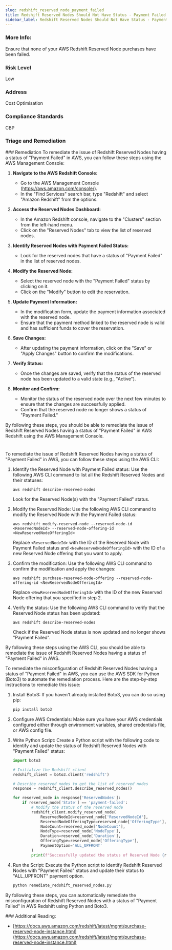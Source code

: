 ```yaml
---
slug: redshift_reserved_node_payment_failed
title: Redshift Reserved Nodes Should Not Have Status - Payment Failed
sidebar_label: Redshift Reserved Nodes Should Not Have Status - Payment Failed
---
```


### More Info:

Ensure that none of your AWS Redshift Reserved Node purchases have been failed.

### Risk Level

Low

### Address

Cost Optimisation

### Compliance Standards

CBP



### Triage and Remediation
<Tabs>
<Tab title='Remediation'>
### Remediation

<AccordionGroup>
<Accordion title='Using Console' defaultOpen='true'>
To remediate the issue of Redshift Reserved Nodes having a status of "Payment Failed" in AWS, you can follow these steps using the AWS Management Console:

1. **Navigate to the AWS Redshift Console:**
   - Go to the AWS Management Console (https://aws.amazon.com/console/).
   - In the "Find Services" search bar, type "Redshift" and select "Amazon Redshift" from the options.

2. **Access the Reserved Nodes Dashboard:**
   - In the Amazon Redshift console, navigate to the "Clusters" section from the left-hand menu.
   - Click on the "Reserved Nodes" tab to view the list of reserved nodes.

3. **Identify Reserved Nodes with Payment Failed Status:**
   - Look for the reserved nodes that have a status of "Payment Failed" in the list of reserved nodes.

4. **Modify the Reserved Node:**
   - Select the reserved node with the "Payment Failed" status by clicking on it.
   - Click on the "Modify" button to edit the reservation.

5. **Update Payment Information:**
   - In the modification form, update the payment information associated with the reserved node.
   - Ensure that the payment method linked to the reserved node is valid and has sufficient funds to cover the reservation.

6. **Save Changes:**
   - After updating the payment information, click on the "Save" or "Apply Changes" button to confirm the modifications.

7. **Verify Status:**
   - Once the changes are saved, verify that the status of the reserved node has been updated to a valid state (e.g., "Active").

8. **Monitor and Confirm:**
   - Monitor the status of the reserved node over the next few minutes to ensure that the changes are successfully applied.
   - Confirm that the reserved node no longer shows a status of "Payment Failed."

By following these steps, you should be able to remediate the issue of Redshift Reserved Nodes having a status of "Payment Failed" in AWS Redshift using the AWS Management Console.

#
</Accordion>

<Accordion title='Using CLI'>
To remediate the issue of Redshift Reserved Nodes having a status of "Payment Failed" in AWS, you can follow these steps using the AWS CLI:

1. Identify the Reserved Node with Payment Failed status:
   Use the following AWS CLI command to list all the Redshift Reserved Nodes and their statuses:
   ```
   aws redshift describe-reserved-nodes
   ```
   Look for the Reserved Node(s) with the "Payment Failed" status.

2. Modify the Reserved Node:
   Use the following AWS CLI command to modify the Reserved Node with the Payment Failed status:
   ```
   aws redshift modify-reserved-node --reserved-node-id <ReservedNodeId> --reserved-node-offering-id <NewReservedNodeOfferingId>
   ```
   Replace `<ReservedNodeId>` with the ID of the Reserved Node with Payment Failed status and `<NewReservedNodeOfferingId>` with the ID of a new Reserved Node offering that you want to apply.

3. Confirm the modification:
   Use the following AWS CLI command to confirm the modification and apply the changes:
   ```
   aws redshift purchase-reserved-node-offering --reserved-node-offering-id <NewReservedNodeOfferingId>
   ```
   Replace `<NewReservedNodeOfferingId>` with the ID of the new Reserved Node offering that you specified in step 2.

4. Verify the status:
   Use the following AWS CLI command to verify that the Reserved Node status has been updated:
   ```
   aws redshift describe-reserved-nodes
   ```
   Check if the Reserved Node status is now updated and no longer shows "Payment Failed".

By following these steps using the AWS CLI, you should be able to remediate the issue of Redshift Reserved Nodes having a status of "Payment Failed" in AWS.
</Accordion>

<Accordion title='Using Python'>
To remediate the misconfiguration of Redshift Reserved Nodes having a status of "Payment Failed" in AWS, you can use the AWS SDK for Python (Boto3) to automate the remediation process. Here are the step-by-step instructions to remediate this issue:

1. Install Boto3: If you haven't already installed Boto3, you can do so using pip:
   ```bash
   pip install boto3
   ```

2. Configure AWS Credentials: Make sure you have your AWS credentials configured either through environment variables, shared credentials file, or AWS config file.

3. Write Python Script: Create a Python script with the following code to identify and update the status of Redshift Reserved Nodes with "Payment Failed" status:

   ```python
   import boto3

   # Initialize the Redshift client
   redshift_client = boto3.client('redshift')

   # Describe reserved nodes to get the list of reserved nodes
   response = redshift_client.describe_reserved_nodes()

   for reserved_node in response['ReservedNodes']:
       if reserved_node['State'] == 'payment-failed':
           # Modify the status of the reserved node
           redshift_client.modify_reserved_node(
               ReservedNodeId=reserved_node['ReservedNodeId'],
               ReservedNodeOfferingType=reserved_node['OfferingType'],
               NodeCount=reserved_node['NodeCount'],
               NodeType=reserved_node['NodeType'],
               Duration=reserved_node['Duration'],
               OfferingType=reserved_node['OfferingType'],
               PaymentOption='ALL_UPFRONT'
           )
           print(f"Successfully updated the status of Reserved Node {reserved_node['ReservedNodeId']}")

   ```

4. Run the Script: Execute the Python script to identify Redshift Reserved Nodes with "Payment Failed" status and update their status to "ALL_UPFRONT" payment option.

   ```bash
   python remediate_redshift_reserved_nodes.py
   ```

By following these steps, you can automatically remediate the misconfiguration of Redshift Reserved Nodes with a status of "Payment Failed" in AWS Redshift using Python and Boto3.
</Accordion>

</AccordionGroup>
</Tab>
</Tabs>
### Additional Reading:

- [https://docs.aws.amazon.com/redshift/latest/mgmt/purchase-reserved-node-instance.html](https://docs.aws.amazon.com/redshift/latest/mgmt/purchase-reserved-node-instance.html) 

